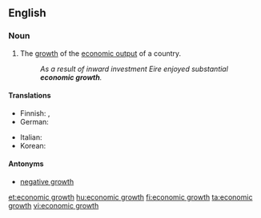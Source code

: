 ==English==

===Noun===
{{en-noun|head=[[economic]] [[growth]]|-}}

# The [[growth]] of the [[economic output]] of a country.
#: ''As a result of inward investment Eire enjoyed substantial '''economic growth'''.''

====Translations====
{{trans-top|growth}}
* Finnish: {{t+|fi|talouskasvu}}, {{t|fi|[[taloudellinen]] [[kasvu]]}}
* German: {{t+|de|Wirtschaftswachstum|n}}
{{trans-mid}}
* Italian: {{t|it|crescita economica|f}}
* Korean: {{t|ko|경제적인 성공|tr=gyeongjejeog-in seong-gong |sc=Kore}}
{{trans-bottom}}

====Antonyms====
* [[negative growth]]

[[et:economic growth]]
[[hu:economic growth]]
[[fi:economic growth]]
[[ta:economic growth]]
[[vi:economic growth]]